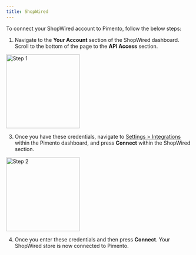 ```yaml
---
title: ShopWired
---
```


To connect your ShopWired account to Pimento, follow the below steps:

1. Navigate to the **Your Account** section of the ShopWired dashboard. Scroll to the bottom of the page to the **API Access** section.

<img height="200" src="/images/shopwired-1.jpeg" alt="Step 1" />

3. Once you have these credentials, navigate to [Settings > Integrations](https://web.tryhutch.co.uk/clients/settings/integrations) within the Pimento dashboard, and press **Connect** within the ShopWired section.

<img height="200" src="/images/shopwired-2.png" alt="Step 2" />

4. Once you enter these credentials and then press **Connect**. Your ShopWired store is now connected to Pimento.
